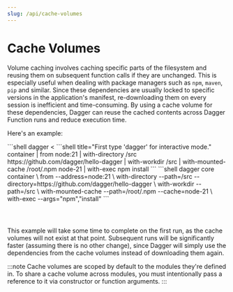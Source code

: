 ```yaml
---
slug: /api/cache-volumes
---
```


# Cache Volumes

Volume caching involves caching specific parts of the filesystem and reusing them on subsequent function calls if they are unchanged. This is especially useful when dealing with package managers such as `npm`, `maven`, `pip` and similar. Since these dependencies are usually locked to specific versions in the application's manifest, re-downloading them on every session is inefficient and time-consuming. By using a cache volume for these dependencies, Dagger can reuse the cached contents across Dagger Function runs and reduce execution time.

Here's an example:

<Tabs groupId="language" queryString="sdk">
<TabItem value="System shell">
```shell
dagger <<EOF
container |
  from node:21 |
  with-directory /src https://github.com/dagger/hello-dagger |
  with-workdir /src |
  with-mounted-cache /root/.npm node-21 |
  with-exec npm install
EOF
```
</TabItem>
<TabItem value="Dagger Shell">
```shell title="First type 'dagger' for interactive mode."
container |
  from node:21 |
  with-directory /src https://github.com/dagger/hello-dagger |
  with-workdir /src |
  with-mounted-cache /root/.npm node-21 |
  with-exec npm install
```
</TabItem>
<TabItem value="Dagger CLI">
```shell
dagger core container \
  from --address=node:21 \
  with-directory --path=/src --directory=https://github.com/dagger/hello-dagger \
  with-workdir --path=/src \
  with-mounted-cache --path=/root/.npm --cache=node-21 \
  with-exec --args="npm","install"
```
</TabItem>
<TabItem value="go" label="Go">

```go file=./snippets/cache-volumes/go/main.go
```

</TabItem>
<TabItem value="python" label="Python">

```python file=./snippets/cache-volumes/python/main.py
```

</TabItem>
<TabItem value="typescript" label="TypeScript">

```typescript file=./snippets/cache-volumes/typescript/index.ts
```

</TabItem>
</Tabs>

This example will take some time to complete on the first run, as the cache volumes will not exist at that point. Subsequent runs will be significantly faster (assuming there is no other change), since Dagger will simply use the dependencies from the cache volumes instead of downloading them again.

:::note
Cache volumes are scoped by default to the modules they're defined in. To share a cache volume across modules, you must intentionally pass a reference to it via constructor or function arguments.
:::
